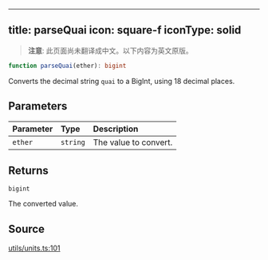 <!-- AUTO-GENERATED-CONTENT:START (ENGLISH-COPY) -->
---
title: parseQuai
icon: square-f
iconType: solid
---

> **注意**: 此页面尚未翻译成中文。以下内容为英文原版。

```ts
function parseQuai(ether): bigint
```

Converts the decimal string `quai` to a BigInt, using 18 decimal places.

## Parameters

| Parameter | Type | Description |
| :------ | :------ | :------ |
| `ether` | `string` | The value to convert. |

## Returns

`bigint`

The converted value.

## Source

[utils/units.ts:101](https://github.com/dominant-strategies/quais.js/blob/c1c12d43f9d34c6baad2b0542bd6d0acd6fefcbf/src/utils/units.ts#L101)
